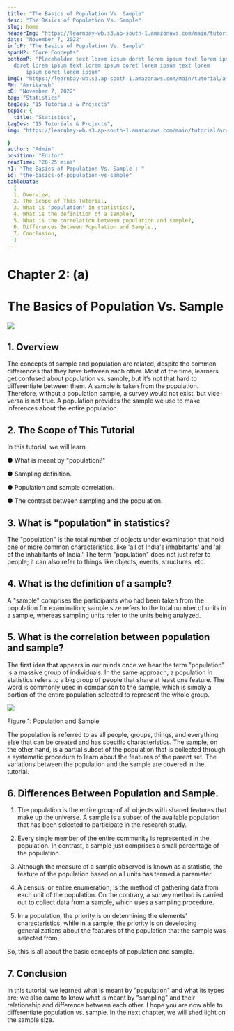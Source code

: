 ```yaml
---
title: "The Basics of Population Vs. Sample"
desc: "The Basics of Population Vs. Sample"
slug: home
headerImg: "https://learnbay-wb.s3.ap-south-1.amazonaws.com/main/tutorial/python.png"
date: "November 7, 2022"
infoP: "The Basics of Population Vs. Sample"
spanH2: "Core Concepts"
bottomP: "Placeholder text lorem ipsum doret lorem ipsum text lorem ipsum
  doret lorem ipsum text lorem ipsum doret lorem ipsum text lorem
      ipsum doret lorem ipsum"
imgC: "https://learnbay-wb.s3.ap-south-1.amazonaws.com/main/tutorial/amritansh.png"
PH: "Amritansh"
pD: "November 7, 2022"
tag: "Statistics"
tagDes: "15 Tutorials & Projects"
topic: {
  title: "Statistics",
tagDes: "15 Tutorials & Projects",
img: "https://learnbay-wb.s3.ap-south-1.amazonaws.com/main/tutorial/arrow.png"

}
author: "Admin"
position: "Editor"
readTime: "20-25 mins"
h1: "The Basics of Population Vs. Sample : "
id: "the-basics-of-population-vs-sample"
tableData:
  [
  1. Overview,
  2. The Scope of This Tutorial,
  3. What is "population" in statistics?,
  4. What is the definition of a sample?,
  5. What is the correlation between population and sample?,
  6. Differences Between Population and Sample.,
  7. Conclusion,
  ]
---
```


# **Chapter 2: (a)**


# **The Basics of Population Vs. Sample**



<img src="https://learnbay-wb.s3.ap-south-1.amazonaws.com/main/tutorial/statistics/Banner+image+for+basics+of+population+vs+sample.jpg"></img>



## 1. Overview

 

The concepts of sample and population are related, despite the common differences that they have between each other. Most of the time, learners get confused about population vs. sample, but it's not that hard to differentiate between them. A sample is taken from the population. Therefore, without a population sample, a survey would not exist, but vice-versa is not true. A population provides the sample we use to make inferences about the entire population.

 


## 2. The Scope of This Tutorial

In this tutorial, we will learn


●  	What is meant by "population?"


●  	Sampling definition.


●  	Population and sample correlation.


●  	The contrast between sampling and the population.

 


## 3. What is "population" in statistics?

 

The "population" is the total number of objects under examination that hold one or more common characteristics, like 'all of India's inhabitants' and 'all of the inhabitants of India.' The term "population" does not just refer to people; it can also refer to things like objects, events, structures, etc.

 


## 4. What is the definition of a sample?

 

A "sample" comprises the participants who had been taken from the population for examination; sample size refers to the total number of units in a sample, whereas sampling units refer to the units being analyzed.

 


## 5. What is the correlation between population and sample?

 

The first idea that appears in our minds once we hear the term "population" is a massive group of individuals. In the same approach, a population in statistics refers to a big group of people that share at least one feature. The word is commonly used in comparison to the sample, which is simply a portion of the entire population selected to represent the whole group.




 <img src="https://learnbay-wb.s3.ap-south-1.amazonaws.com/main/tutorial/statistics/Population+and+Sample+figure+1.jpg"></img>



Figure 1: Population and Sample


         

The population is referred to as all people, groups, things, and everything else that can be created and has specific characteristics. The sample, on the other hand, is a partial subset of the population that is collected through a systematic procedure to learn about the features of the parent set. The variations between the population and the sample are covered in the tutorial.

 


## 6. Differences Between Population and Sample.

1. The population is the entire group of all objects with shared features that make up the universe. A sample is a subset of the available population that has been selected to participate in the research study.

2. Every single member of the entire community is represented in the population. In contrast, a sample just comprises a small percentage of the population.

3. Although the measure of a sample observed is known as a statistic, the feature of the population based on all units has termed a parameter.

4. A census, or entire enumeration, is the method of gathering data from each unit of the population. On the contrary, a survey method is carried out to collect data from a sample, which uses a sampling procedure.

5. In a population, the priority is on determining the elements' characteristics, while in a sample, the priority is on developing generalizations about the features of the population that the sample was selected from.

So, this is all about the basic concepts of population and sample.


## 7. Conclusion

In this tutorial, we learned what is meant by "population" and what its types are; we also came to know what is meant by "sampling" and their relationship and difference between each other. I hope you are now able to differentiate population vs. sample. In the next chapter, we will shed light on the sample size.


